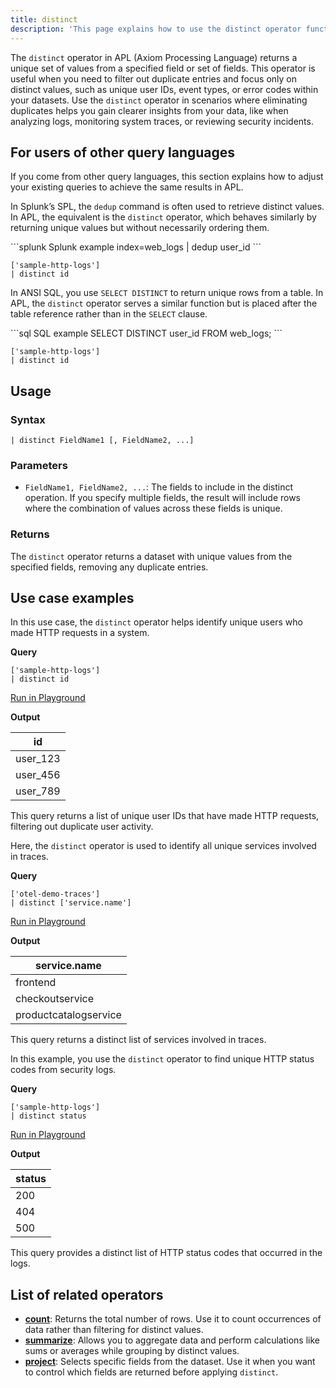 ```yaml
---
title: distinct
description: 'This page explains how to use the distinct operator function in APL.'
---
```


The `distinct` operator in APL (Axiom Processing Language) returns a unique set of values from a specified field or set of fields. This operator is useful when you need to filter out duplicate entries and focus only on distinct values, such as unique user IDs, event types, or error codes within your datasets. Use the `distinct` operator in scenarios where eliminating duplicates helps you gain clearer insights from your data, like when analyzing logs, monitoring system traces, or reviewing security incidents.

## For users of other query languages

If you come from other query languages, this section explains how to adjust your existing queries to achieve the same results in APL.

<AccordionGroup>
<Accordion title="Splunk SPL users">

In Splunk’s SPL, the `dedup` command is often used to retrieve distinct values. In APL, the equivalent is the `distinct` operator, which behaves similarly by returning unique values but without necessarily ordering them.

<CodeGroup>
```splunk Splunk example
index=web_logs
| dedup user_id
```

```kusto APL equivalent
['sample-http-logs'] 
| distinct id
```
</CodeGroup>

</Accordion>
<Accordion title="ANSI SQL users">

In ANSI SQL, you use `SELECT DISTINCT` to return unique rows from a table. In APL, the `distinct` operator serves a similar function but is placed after the table reference rather than in the `SELECT` clause.

<CodeGroup>
```sql SQL example
SELECT DISTINCT user_id FROM web_logs;
```

```kusto APL equivalent
['sample-http-logs'] 
| distinct id
```
</CodeGroup>

</Accordion>
</AccordionGroup>

## Usage

### Syntax

```kusto
| distinct FieldName1 [, FieldName2, ...]
```

### Parameters

- `FieldName1, FieldName2, ...`: The fields to include in the distinct operation. If you specify multiple fields, the result will include rows where the combination of values across these fields is unique.

### Returns

The `distinct` operator returns a dataset with unique values from the specified fields, removing any duplicate entries.

## Use case examples

<Tabs>
<Tab title="Log analysis">

In this use case, the `distinct` operator helps identify unique users who made HTTP requests in a system.

**Query**

```kusto
['sample-http-logs']
| distinct id
```

[Run in Playground](https://play.axiom.co/axiom-play-qf1k/explorer?initForm=%7B%22apl%22%3A%22%5B'sample-http-logs'%5D%20%7C%20distinct%20id%22%7D)

**Output**

| id         |
|------------|
| user_123   |
| user_456   |
| user_789   |

This query returns a list of unique user IDs that have made HTTP requests, filtering out duplicate user activity.

</Tab>
<Tab title="OpenTelemetry traces">

Here, the `distinct` operator is used to identify all unique services involved in traces.

**Query**

```kusto
['otel-demo-traces']
| distinct ['service.name']
```

[Run in Playground](https://play.axiom.co/axiom-play-qf1k/explorer?initForm=%7B%22apl%22%3A%22%5B'otel-demo-traces'%5D%20%7C%20distinct%20%5B'service.name'%5D%22%7D)

**Output**

| service.name          |
|-----------------------|
| frontend              |
| checkoutservice       |
| productcatalogservice |

This query returns a distinct list of services involved in traces.

</Tab>
<Tab title="Security logs">

In this example, you use the `distinct` operator to find unique HTTP status codes from security logs.

**Query**

```kusto
['sample-http-logs']
| distinct status
```

[Run in Playground](https://play.axiom.co/axiom-play-qf1k/explorer?initForm=%7B%22apl%22%3A%22%5B'sample-http-logs'%5D%20%7C%20distinct%20status%22%7D)

**Output**

| status   |
|----------|
| 200      |
| 404      |
| 500      |

This query provides a distinct list of HTTP status codes that occurred in the logs.

</Tab>
</Tabs>

## List of related operators

- [**count**](/apl/tabular-operators/count-operator): Returns the total number of rows. Use it to count occurrences of data rather than filtering for distinct values.
- [**summarize**](/apl/tabular-operators/summarize-operator): Allows you to aggregate data and perform calculations like sums or averages while grouping by distinct values.
- [**project**](/apl/tabular-operators/project-operator): Selects specific fields from the dataset. Use it when you want to control which fields are returned before applying `distinct`.
